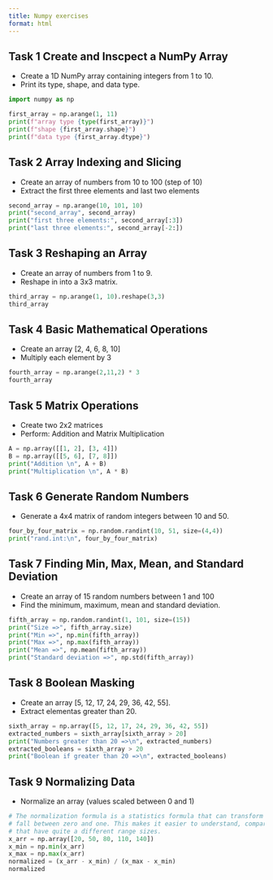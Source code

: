 ```yaml
---
title: Numpy exercises
format: html
---
```

## Task 1 Create and Inscpect a NumPy Array
* Create a 1D NumPy array containing integers from 1 to 10.
* Print its type, shape, and data type.
```python
import numpy as np

first_array = np.arange(1, 11)
print(f"array type {type(first_array)}")
print(f"shape {first_array.shape}")
print(f"data type {first_array.dtype}")
```

## Task 2 Array Indexing and Slicing
* Create an array of numbers from 10 to 100 (step of 10)
* Extract the first three elements and last two elements
```python
second_array = np.arange(10, 101, 10)
print("second_array", second_array)
print("first three elements:", second_array[:3])
print("last three elements:", second_array[-2:])
```

## Task 3 Reshaping an Array
* Create an array of numbers from 1 to 9.
* Reshape in into a 3x3 matrix.
```python
third_array = np.arange(1, 10).reshape(3,3)
third_array
```

## Task 4 Basic Mathematical Operations
* Create an array [2, 4, 6, 8, 10]
* Multiply each element by 3
```python
fourth_array = np.arange(2,11,2) * 3
fourth_array
```

## Task 5 Matrix Operations
* Create two 2x2 matrices
* Perform: Addition and Matrix Multiplication
```python
A = np.array([[1, 2], [3, 4]])
B = np.array([[5, 6], [7, 8]])
print("Addition \n", A + B)
print("Multiplication \n", A * B)
```

## Task 6 Generate Random Numbers
* Generate a 4x4 matrix of random integers between 10 and 50.
```python
four_by_four_matrix = np.random.randint(10, 51, size=(4,4))
print("rand.int:\n", four_by_four_matrix)
```

## Task 7 Finding Min, Max, Mean, and Standard Deviation
* Create an array of 15 random numbers between 1 and 100
* Find the minimum, maximum, mean and standard deviation.
```python
fifth_array = np.random.randint(1, 101, size=(15))
print("Size =>", fifth_array.size)
print("Min =>", np.min(fifth_array))
print("Max =>", np.max(fifth_array))
print("Mean =>", np.mean(fifth_array))
print("Standard deviation =>", np.std(fifth_array))
```

## Task 8 Boolean Masking
* Create an array [5, 12, 17, 24, 29, 36, 42, 55].
* Extract elementas greater than 20.
```python
sixth_array = np.array([5, 12, 17, 24, 29, 36, 42, 55])
extracted_numbers = sixth_array[sixth_array > 20]
print("Numbers greater than 20 =>\n", extracted_numbers)
extracted_booleans = sixth_array > 20
print("Boolean if greater than 20 =>\n", extracted_booleans)
```

## Task 9 Normalizing Data 
* Normalize an array (values scaled between 0 and 1)
```python
# The normalization formula is a statistics formula that can transform a data set so that all of its variations
# fall between zero and one. This makes it easier to understand, compare and showcase the data
# that have quite a different range sizes.
x_arr = np.array([20, 50, 80, 110, 140])
x_min = np.min(x_arr)
x_max = np.max(x_arr)
normalized = (x_arr - x_min) / (x_max - x_min)
normalized
```
